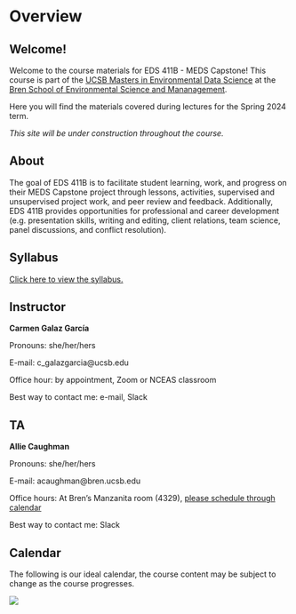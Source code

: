# Overview

## Welcome! {.unnumbered}

Welcome to the course materials for EDS 411B - MEDS Capstone! This course is part of the [UCSB Masters in Environmental Data Science](https://bren.ucsb.edu/masters-programs/master-environmental-data-science) at the [Bren School of Environmental Science and Mananagement](https://bren.ucsb.edu). 

Here you will find the materials covered during lectures for the Spring 2024 term. 

*This site will be under construction throughout the course.* 

## About
The goal of EDS 411B is to facilitate student learning, work, and progress on their MEDS Capstone project through lessons, activities, supervised and unsupervised project work, and peer review and feedback. Additionally, EDS 411B provides opportunities for professional and career development (e.g. presentation skills, writing and editing, client relations, team science, panel discussions, and conflict resolution). 

## Syllabus
[Click here to view the syllabus.](https://docs.google.com/document/d/10Apn28XssTao9Dex6-he5wTqH7Mmke4DTBLRr_7Qauw/edit?usp=sharing)

## Instructor
**Carmen Galaz García** 

Pronouns: she/her/hers

E-mail: c_galazgarcia@ucsb.edu

Office hour: by appointment, Zoom or NCEAS classroom

Best way to contact me: e-mail, Slack

## TA

**Allie Caughman**

Pronouns: she/her/hers

E-mail: acaughman@bren.ucsb.edu

Office hours: At Bren's Manzanita room (4329), [please schedule through calendar](https://calendar.google.com/calendar/u/0/appointments/schedules/AcZssZ2x_X7IUZE2AkG7rEEWSzVia5Dcz4yyOnSvqc6ULvrm2XSi-AHF7zOQJEcZBUJ-PpnAFH3ZjVZy)

Best way to contact me: Slack

## Calendar
The following is our ideal calendar, the course content may be subject to change as the course progresses. 

![](/images/411b_spring/spring_calendar.png)
